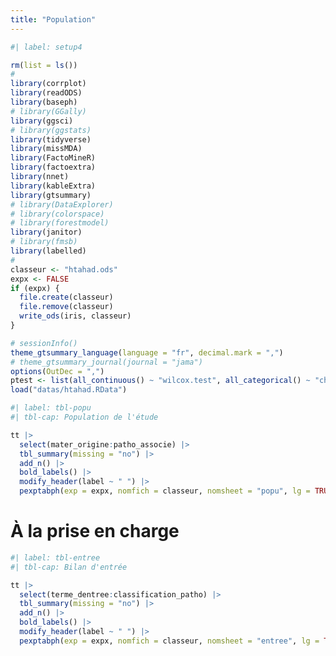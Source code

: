 ```yaml
---
title: "Population"
---
```




```r
#| label: setup4

rm(list = ls())
#
library(corrplot)
library(readODS)
library(baseph)
# library(GGally)
library(ggsci)
# library(ggstats)
library(tidyverse)
library(missMDA)
library(FactoMineR)
library(factoextra)
library(nnet)
library(kableExtra)
library(gtsummary)
# library(DataExplorer)
# library(colorspace)
# library(forestmodel)
library(janitor)
# library(fmsb)
library(labelled)
#
classeur <- "htahad.ods"
expx <- FALSE
if (expx) {
  file.create(classeur)
  file.remove(classeur)
  write_ods(iris, classeur)
}

# sessionInfo()
theme_gtsummary_language(language = "fr", decimal.mark = ",")
# theme_gtsummary_journal(journal = "jama")
options(OutDec = ",")
ptest <- list(all_continuous() ~ "wilcox.test", all_categorical() ~ "chisq.test")
load("datas/htahad.RData")
```


```r
#| label: tbl-popu
#| tbl-cap: Population de l'étude

tt |>
  select(mater_origine:patho_associe) |>
  tbl_summary(missing = "no") |>
  add_n() |>
  bold_labels() |>
  modify_header(label ~ " ") |>
  pexptabph(exp = expx, nomfich = classeur, nomsheet = "popu", lg = TRUE)
```


# À la prise en charge

```r
#| label: tbl-entree
#| tbl-cap: Bilan d'entrée

tt |>
  select(terme_dentree:classification_patho) |>
  tbl_summary(missing = "no") |>
  add_n() |>
  bold_labels() |>
  modify_header(label ~ " ") |>
  pexptabph(exp = expx, nomfich = classeur, nomsheet = "entree", lg = TRUE)
```





